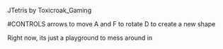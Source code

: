 JTetris by Toxicroak_Gaming

#CONTROLS
arrows to move
A and F to rotate
D to create a new shape

Right now, its just a playground to mess around in
